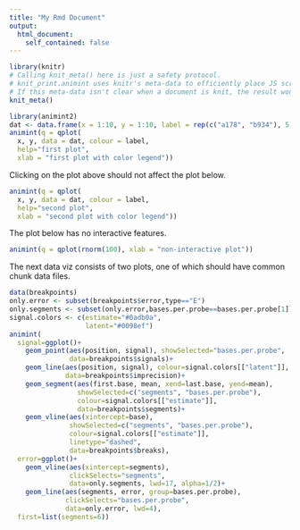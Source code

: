 ```yaml
---
title: "My Rmd Document"
output: 
  html_document:
    self_contained: false
---
```

  
```r
library(knitr)
# Calling knit_meta() here is just a safety protocol.
# knit_print.animint uses knitr's meta-data to efficiently place JS scripts.
# If this meta-data isn't clear when a document is knit, the result won't be rendered properly
knit_meta() 
```
  
  
```r
library(animint2)
dat <- data.frame(x = 1:10, y = 1:10, label = rep(c("a178", "b934"), 5))
animint(q = qplot(
  x, y, data = dat, colour = label,
  help="first plot",
  xlab = "first plot with color legend"))
```

Clicking on the plot above should not affect the plot below.

```r
animint(q = qplot(
  x, y, data = dat, colour = label,
  help="second plot",
  xlab = "second plot with color legend"))
```

The plot below has no interactive features.

```r
animint(q = qplot(rnorm(100), xlab = "non-interactive plot"))
```

The next data viz consists of two plots, one of which should have
common chunk data files. 

```r
data(breakpoints)
only.error <- subset(breakpoints$error,type=="E")
only.segments <- subset(only.error,bases.per.probe==bases.per.probe[1])
signal.colors <- c(estimate="#0adb0a",
                   latent="#0098ef")
animint(
  signal=ggplot()+
    geom_point(aes(position, signal), showSelected="bases.per.probe",
               data=breakpoints$signals)+
    geom_line(aes(position, signal), colour=signal.colors[["latent"]],
              data=breakpoints$imprecision)+
    geom_segment(aes(first.base, mean, xend=last.base, yend=mean),
                 showSelected=c("segments", "bases.per.probe"),
                 colour=signal.colors[["estimate"]],
                 data=breakpoints$segments)+
    geom_vline(aes(xintercept=base),
               showSelected=c("segments", "bases.per.probe"),
               colour=signal.colors[["estimate"]],
               linetype="dashed",
               data=breakpoints$breaks),
  error=ggplot()+
    geom_vline(aes(xintercept=segments),
               clickSelects="segments",
               data=only.segments, lwd=17, alpha=1/2)+
    geom_line(aes(segments, error, group=bases.per.probe),
              clickSelects="bases.per.probe",
              data=only.error, lwd=4),
  first=list(segments=6))
```
